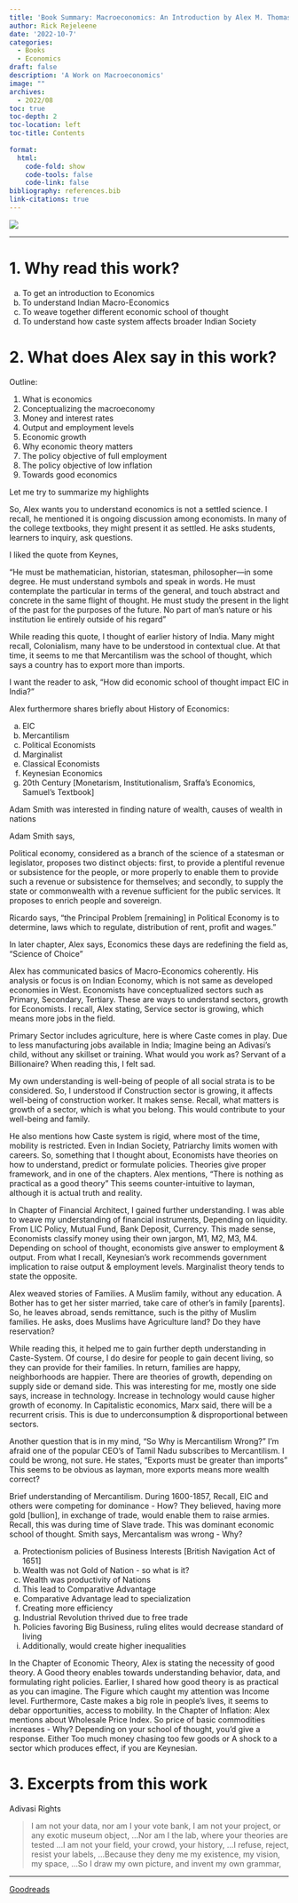 ```yaml
---
title: 'Book Summary: Macroeconomics: An Introduction by Alex M. Thomas'
author: Rick Rejeleene
date: '2022-10-7'
categories:
  - Books 
  - Economics
draft: false
description: 'A Work on Macroeconomics'
image: ""
archives:
  - 2022/08
toc: true
toc-depth: 2
toc-location: left
toc-title: Contents
  
format: 
  html: 
    code-fold: show
    code-tools: false
    code-link: false
bibliography: references.bib
link-citations: true
---
```



<img src="https://images-na.ssl-images-amazon.com/images/S/compressed.photo.goodreads.com/books/1623589204i/57248368.jpg"/>

---

# 1. Why read this work?

a. To get an introduction to Economics
b. To understand Indian Macro-Economics
c. To weave together different economic school of thought
d. To understand how caste system affects broader Indian Society

# 2. What does Alex say in this work?

Outline:

1. What is economics
2. Conceptualizing the macroeconomy
3. Money and interest rates
4. Output and employment levels
5. Economic growth
6. Why economic theory matters
7. The policy objective of full employment
8. The policy objective of low inflation
9. Towards good economics


Let me try to summarize my highlights

So, Alex wants you to understand economics is not a settled science. I recall, he mentioned it is ongoing discussion among economists. In many of the college textbooks, they might present it as settled. He asks students, learners to inquiry, ask questions.

I liked the quote from Keynes,


"He must be mathematician, historian, statesman, philosopher—in some degree. He must understand symbols and speak in words. He must contemplate the particular in terms of the general, and touch abstract and concrete in the same flight of thought. He must study the present in the light of the past for the purposes of the future. No part of man's nature or his institution lie entirely outside of his regard"

While reading this quote, I thought of earlier history of India. Many might recall, Colonialism, many have to be understood in contextual clue. At that time, it seems to me that Mercantilism was the school of thought, which says a country has to export more than imports.

I want the reader to ask, "How did economic school of thought impact EIC in India?"

Alex furthermore shares briefly about History of Economics:

a. EIC
b. Mercantilism
c. Political Economists
d. Marginalist
e. Classical Economists
f. Keynesian Economics
g. 20th Century [Monetarism, Institutionalism, Sraffa's Economics, Samuel's Textbook]

Adam Smith was interested in finding nature of wealth, causes of wealth in nations

Adam Smith says,

Political economy, considered as a branch of the science of a statesman or legislator, proposes two distinct objects: first, to provide a plentiful revenue or subsistence for the people, or more properly to enable them to provide such a revenue or subsistence for themselves; and secondly, to supply the state or commonwealth with a revenue sufficient for the public services. It proposes to enrich people and sovereign.

Ricardo says, "the Principal Problem [remaining] in Political Economy is to determine, laws which to regulate, distribution of rent, profit and wages."

In later chapter, Alex says, Economics these days are redefining the field as, "Science of Choice"

Alex has communicated basics of Macro-Economics coherently. His analysis or focus is on Indian Economy, which is not same as developed economies in West. Economists have conceptualized sectors such as Primary, Secondary, Tertiary. These are ways to understand sectors, growth for Economists. I recall, Alex stating, Service sector is growing, which means more jobs in the field.

Primary Sector includes agriculture, here is where Caste comes in play. Due to less manufacturing jobs available in India; Imagine being an Adivasi's child, without any skillset or training. What would you work as? Servant of a Billionaire? When reading this, I felt sad.

My own understanding is well-being of people of all social strata is to be considered. So, I understood if Construction sector is growing, it affects well-being of construction worker. It makes sense. Recall, what matters is growth of a sector, which is what you belong. This would contribute to your well-being and family.

He also mentions how Caste system is rigid, where most of the time, mobility is restricted. Even in Indian Society, Patriarchy limits women with careers. So, something that I thought about, Economists have theories on how to understand, predict or formulate policies. Theories give proper framework, and in one of the chapters. Alex mentions, "There is nothing as practical as a good theory"
This seems counter-intuitive to layman, although it is actual truth and reality.

In Chapter of Financial Architect, I gained further understanding. I was able to weave my understanding of financial instruments, Depending on liquidity. From LIC Policy, Mutual Fund, Bank Deposit, Currency. This made sense, Economists classify money using their own jargon, M1, M2, M3, M4. Depending on school of thought, economists give answer to employment & output. From what I recall, Keynesian's work recommends government implication to raise output & employment levels. Marginalist theory tends to state the opposite.

Alex weaved stories of Families. A Muslim family, without any education. A Bother has to get her sister married, take care of other's in family [parents]. So, he leaves abroad, sends remittance, such is the pithy of Muslim families. He asks, does Muslims have Agriculture land? Do they have reservation?

While reading this, it helped me to gain further depth understanding in Caste-System. Of course, I do desire for people to gain decent living, so they can provide for their families. In return, families are happy, neighborhoods are happier. There are theories of growth, depending on supply side or demand side. This was interesting for me, mostly one side says, increase in technology. Increase in technology would cause higher growth of economy. In Capitalistic economics, Marx said, there will be a recurrent crisis. This is due to underconsumption & disproportional between sectors.

Another question that is in my mind, "So Why is Mercantilism Wrong?" I'm afraid one of the popular CEO's of Tamil Nadu subscribes to Mercantilism. I could be wrong, not sure. He states, "Exports must be greater than imports" This seems to be obvious as layman, more exports means more wealth correct?

Brief understanding of Mercantilism. During 1600-1857, Recall, EIC and others were competing for dominance - How? They believed, having more gold [bullion], in exchange of trade, would enable them to raise armies. Recall, this was during time of Slave trade. This was dominant economic school of thought. Smith says, Mercantalism was wrong - Why?

a. Protectionism policies of Business Interests [British Navigation Act of 1651]
b. Wealth was not Gold of Nation - so what is it?
c. Wealth was productivity of Nations
d. This lead to Comparative Advantage
e. Comparative Advantage lead to specialization
f. Creating more efficiency
g. Industrial Revolution thrived due to free trade
h. Policies favoring Big Business, ruling elites would decrease standard of living
i. Additionally, would create higher inequalities

In the Chapter of Economic Theory, Alex is stating the necessity of good theory. A Good theory enables towards understanding behavior, data, and formulating right policies. Earlier, I shared how good theory is as practical as you can imagine. The Figure which caught my attention was Income level. Furthermore, Caste makes a big role in people's lives, it seems to debar opportunities, access to mobility. In the Chapter of Inflation: Alex mentions about Wholesale Price Index. So price of basic commodities increases - Why? Depending on your school of thought, you'd give a response.
Either Too much money chasing too few goods or A shock to a sector which produces effect, if you are Keynesian.



# 3. Excerpts from this work

Adivasi Rights

> I am not your data, nor am I your vote bank,
 I am not your project, or any exotic museum object,
 ...Nor am I the lab, where your theories are tested
 ...I am not your field, your crowd, your history,
 ...I refuse, reject, resist your labels,
 ...Because they deny me my existence, my vision, my space, ...So I draw my own picture, and invent my own grammar,





----

<a href="https://www.goodreads.com/review/show/5030858679"> Goodreads </a>

